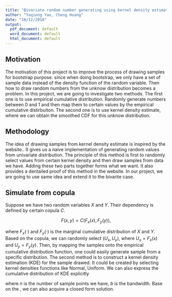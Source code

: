 ```yaml
---
title: "Bivariate random number generating using kernel density estimator"
author: "Yaqiong Yao, Cheng Huang"
date: "10/12/2018"
output:
  pdf_document: default
  word_document: default
  html_document: default
---
```



## Motivation

The motivation of this project is to improve the process of drawing samples for bootstrap purpose. since when doing bootstrap, we only have a set of sample data instead of the density function of the random variable. Then how to draw random numbers from the unknow distribution becomes a problem. In this project, we are going to investigate two methods. The first one is to use empirical cumulative distribution. Randomly generate numbers between 0 and 1 and then map them to certain values by the empirical cumulative distirbuiton. The second one is to use kernel density estimate, where we can obtain the smoothed CDF for this unknow distribution.


<!-- Instead of using the empirical distribution function, which is a step function, we explore algorithms to draw sample from kernel density distributions, the smoothed version. Therefore when draw samples for bootstrap, the sample does not have to be a subset of the observations. -->
<!-- Further, when draw samples from bivariate distribution characterized by copula, we explore algorithms to draw samples using marginal kernel densities. -->

## Methodology

The idea of drawing samples from kernel density estimate is inspired by the website.\footnote{\url{https://stats.stackexchange.com/questions/321542/how-can-i-draw-a-value-randomly-from-a-kernel-density-estimate/321726}}. It gives us a naive implementation of generating random values from univariate distribution. The principle of this method is first to randomly select values from certain kernel density and then draw samples from data we have. Adding these two parts together forms what we want. It also provides a dentailed proof of this method in the website. In our project, we are going to use same idea and extend it to the bivarite case.


## Simulate from copula

Suppose we have two random variables $X$ and $Y$. Their dependency is defined by certain copula $C$. 

$$ F(x, y) = C(F_x(x), F_y(y)),$$

where $F_x(\cdot)$ and $F_y(\cdot)$ is the marginal cumulative distribution of $X$ and $Y$. Based on the copula, we can randomly select $(U_x, U_y)$, where $U_x = F_x(x)$ and $U_y = F_y(y)$. Then, by mapping the samples onto the empirical cumulative distribution function, one could easily generate sample from a specific distribution. The second method is to construct a kernel density estimation (KDE) for the sample drawed. It could be created by selecting kernel densities functions like Normal, Uniform. We can also express the cumulative distribution of KDE explicitly

\begin{equation}\label{eq:cdf_kde}
\hat{F}_h = \sum_{i=1}^n \alpha_i \Phi(\frac{x-x_i}{b}),
\end{equation}

where $n$ is the number of sample points we have, $b$ is the bandwidth. Base on the \ref{eq:cdf_kde}, we can also acquire a closed form solution.

















